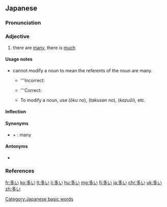 ==Japanese==
{{ja-kanjitab|おお|yomi=kun}}

===Pronunciation===
{{ja-pron|おおい|acc=1|acc2=2|acc_ref=SMK2,NHK}}

===Adjective===
{{ja-adj|infl=i|おおい|hhira=おほい}}

# there are [[many]], there is [[much]]
#: {{ja-usex|ここは、人が多い。|ここ は、 ひと が おおい。|Here are '''many''' people.}}
#: {{ja-usex|今年は、雪が多い。|ことし は、 ゆき が おおい。|It snows '''much''' this year.}}
#: {{ja-usex|リンゴの数は、ミカンより多い。|リンゴ の かず は、 ミカン より おおい。|The number of apples is greater than the number of oranges.}}

====Usage notes====
* {{lang|ja|多い}} cannot modify a noun to mean the referents of the noun are many.
** '''Incorrect:
**: {{ja-usex-inline|'''多い'''人|'''おおい''' ひと|'''many''' people}}
** '''Correct:
**: {{ja-usex-inline|子供が'''多い'''人|こども が '''おおい''' ひと|a person with '''many''' children}}
**: {{ja-usex-inline|人の数が'''多い'''|ひと の かず が '''おおい'''|the number of people is '''many''' → there are '''many''' people}}
** To modify a noun, use {{furigana|[[多く]]の|おおくの}} (''ōku no''), {{furigana|[[たくさん]]の}} (''takusan no''), {{furigana|[[数多い]]|かずおおい}} (''kazuōi''), etc.

====Inflection====
{{ja-i|おお}}

====Synonyms====
* {{ja-r|沢山|たくさん}} + {{ja-r|の}}: many

====Antonyms====
* {{ja-r|少ない|すくない}}

===References===
<references/>

[[Category:Japanese basic words]]

[[fr:多い]]
[[ko:多い]]
[[lt:多い]]
[[li:多い]]
[[hu:多い]]
[[mg:多い]]
[[fj:多い]]
[[ja:多い]]
[[chr:多い]]
[[uk:多い]]
[[zh:多い]]
